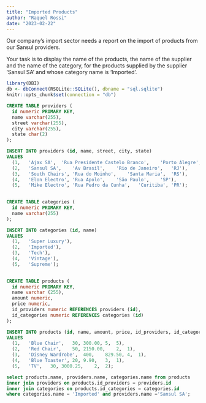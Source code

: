 ```yaml
---
title: "Imported Products"
author: "Raquel Rossi"
date: "2023-02-22"
---
```


Our company's import sector needs a report on the import of products from our Sansul providers.

Your task is to display the name of the products, the name of the supplier and the name of the category, for the products supplied by the supplier 'Sansul SA' and whose category name is 'Imported'.

```r

library(DBI)
db <- dbConnect(RSQLite::SQLite(), dbname = "sql.sqlite")
knitr::opts_chunk$set(connection = "db")
```

```sql

CREATE TABLE providers (
  id numeric PRIMARY KEY,
  name varchar(255),
  street varchar(255),
  city varchar(255),
  state char(2)
);

```

```sql

INSERT INTO providers (id, name, street, city, state)
VALUES
  (1,	'Ajax SA',	'Rua Presidente Castelo Branco',	'Porto Alegre',	'RS'),
  (2,	'Sansul SA',	'Av Brasil',	'Rio de Janeiro',	'RJ'),
  (3,	'South Chairs',	'Rua do Moinho',	'Santa Maria',	'RS'),
  (4,	'Elon Electro',	'Rua Apolo',	'São Paulo',	'SP'),
  (5,	'Mike Electro',	'Rua Pedro da Cunha',	'Curitiba',	'PR');
  
```

```sql

CREATE TABLE categories (
  id numeric PRIMARY KEY,
  name varchar(255)
);

```

```sql

INSERT INTO categories (id, name)
VALUES
  (1,	'Super Luxury'),
  (2,	'Imported'),
  (3,	'Tech'),
  (4,	'Vintage'),
  (5,	'Supreme');
  
```

```sql

CREATE TABLE products (
  id numeric PRIMARY KEY,
  name varchar (255),
  amount numeric,
  price numeric,
  id_providers numeric REFERENCES providers (id),
  id_categories numeric REFERENCES categories (id)
);

```

```sql

INSERT INTO products (id, name, amount, price, id_providers, id_categories)
VALUES
  (1,	'Blue Chair',	30,	300.00,	5,	5),
  (2,	'Red Chair',	50,	2150.00,	2,	1),
  (3,	'Disney Wardrobe',	400,	829.50,	4,	1),
  (4,	'Blue Toaster',	20,	9.90,	3,	1),
  (5,	'TV',	30,	3000.25,	2,	2);

```

```sql

select products.name, providers.name, categories.name from products
inner join providers on products.id_providers = providers.id
inner join categories on products.id_categories = categories.id
where categories.name = 'Imported' and providers.name ='Sansul SA';

```
